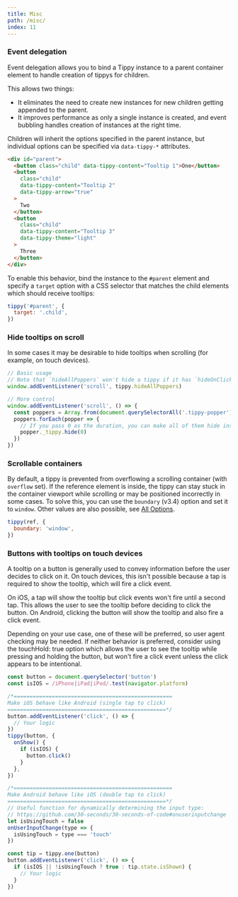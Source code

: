 ```yaml
---
title: Misc
path: /misc/
index: 11
---
```



### Event delegation

Event delegation allows you to bind a Tippy instance to a parent container
element to handle creation of tippys for children.

This allows two things:

- It eliminates the need to create new instances for new children getting
  appended to the parent.
- It improves performance as only a single instance is created, and event
  bubbling handles creation of instances at the right time.

Children will inherit the options specified in the parent instance, but
individual options can be specified via `data-tippy-*` attributes.

<!-- prettier-ignore -->
```html
<div id="parent">
  <button class="child" data-tippy-content="Tooltip 1">One</button>
  <button 
    class="child" 
    data-tippy-content="Tooltip 2"
    data-tippy-arrow="true"
  >
    Two
  </button>
  <button 
    class="child" 
    data-tippy-content="Tooltip 3" 
    data-tippy-theme="light"
  >
    Three
  </button>
</div>
```

To enable this behavior, bind the instance to the `#parent` element and specify
a `target` option with a CSS selector that matches the child elements which
should receive tooltips:

```js
tippy('#parent', {
  target: '.child',
})
```

<Demo>
  <EventDelegation />
</Demo>

### Hide tooltips on scroll

In some cases it may be desirable to hide tooltips when scrolling (for example,
on touch devices).

```js
// Basic usage
// Note that `hideAllPoppers` won't hide a tippy if it has `hideOnClick: false`
window.addEventListener('scroll', tippy.hideAllPoppers)

// More control
window.addEventListener('scroll', () => {
  const poppers = Array.from(document.querySelectorAll('.tippy-popper'))
  poppers.forEach(popper => {
    // If you pass 0 as the duration, you can make all of them hide instantly
    popper._tippy.hide(0)
  })
})
```

### Scrollable containers

By default, a tippy is prevented from overflowing a scrolling container (with
`overflow` set). If the reference element is inside, the tippy can stay stuck in
the container viewport while scrolling or may be positioned incorrectly in some
cases. To solve this, you can use the `boundary` (v3.4) option and set it to
`window`. Other values are also possible, see [All Options](/all-options).

```js
tippy(ref, {
  boundary: 'window',
})
```

### Buttons with tooltips on touch devices

A tooltip on a button is generally used to convey information before the user
decides to click on it. On touch devices, this isn't possible because a tap is
required to show the tooltip, which will fire a click event.

On iOS, a tap will show the tooltip but click events won't fire until a second
tap. This allows the user to see the tooltip before deciding to click the
button. On Android, clicking the button will show the tooltip and also fire a
click event.

Depending on your use case, one of these will be preferred, so user agent
checking may be needed. If neither behavior is preferred, consider using the
touchHold: true option which allows the user to see the tooltip while pressing
and holding the button, but won't fire a click event unless the click appears to
be intentional.

```js
const button = document.querySelector('button')
const isIOS = /iPhone|iPad|iPod/.test(navigator.platform)

/*==================================================
Make iOS behave like Android (single tap to click)
==================================================*/
button.addEventListener('click', () => {
  // Your logic
})
tippy(button, {
  onShow() {
    if (isIOS) {
      button.click()
    }
  },
})

/*==================================================
Make Android behave like iOS (double tap to click)
==================================================*/
// Useful function for dynamically determining the input type:
// https://github.com/30-seconds/30-seconds-of-code#onuserinputchange
let isUsingTouch = false
onUserInputChange(type => {
  isUsingTouch = type === 'touch'
})

const tip = tippy.one(button)
button.addEventListener('click', () => {
  if (isIOS || !isUsingTouch ? true : tip.state.isShown) {
    // Your logic
  }
})
```
